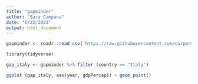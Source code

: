 ```yaml
---
title: "gapminder"
author: "Sara Campana"
date: "6/22/2021"
output: html_document
---
```

```r
gapminder <- readr::read_csv('https://raw.githubusercontent.com/carpentries-incubator/open-science-with-r/gh-pages/data/gapminder.csv')
```

```r
library(tidyverse)

gap_italy <- gapminder %>% filter (country == "Italy")

ggplot (gap_italy, aes(year, gdpPercap)) + geom_point()

```

